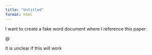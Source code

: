 ```yaml
---
title: "Untitled"
format: html
---
```


I want to create a fake word document where I reference this paper: 

@


It is unclear if this will work